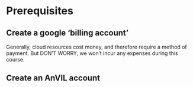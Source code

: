# Prerequisites

## Create a google 'billing account'

Generally, cloud resources cost money, and therefore require a method
of payment. But DON'T WORRY, we won't incur any expenses during this
course.

## Create an AnVIL account

